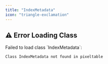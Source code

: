 ```yaml
---
title: "IndexMetadata"
icon: "triangle-exclamation"
---
```


## ⚠️ Error Loading Class

<Warning>
Failed to load class `IndexMetadata`:

```
Class IndexMetadata not found in pixeltable
```
</Warning>
